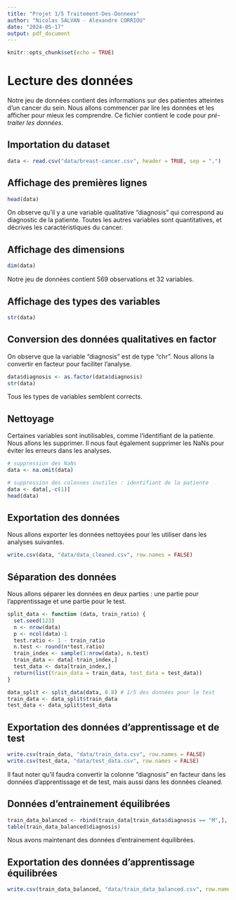---
title: "Projet 1/5 Traitement-Des-Donnees"
author: "Nicolas SALVAN - Alexandre CORRIOU"
date: "2024-05-17"
output: pdf_document
---

```{r setup, include=FALSE}
knitr::opts_chunk$set(echo = TRUE)
```

# Lecture des données

Notre jeu de données contient des informations sur des patientes atteintes d'un cancer du sein. Nous allons commencer par lire les données et les afficher pour mieux les comprendre. Ce fichier contient le code pour *pré-traiter les données*.

## Importation du dataset 

```{r}
data <- read.csv("data/breast-cancer.csv", header = TRUE, sep = ",")
```

## Affichage des premières lignes

```{r}
head(data)
```

On observe qu'il y a une variable qualitative "diagnosis" qui correspond au diagnostic de la patiente. Toutes les autres variables sont quantitatives, et décrives les caractéristiques du cancer. 

## Affichage des dimensions

```{r}
dim(data)
```
Notre jeu de données contient 569 observations et 32 variables. 

## Affichage des types des variables 

```{r}
str(data)
```

## Conversion des données qualitatives en factor

On observe que la variable "diagnosis" est de type "chr". Nous allons la convertir en facteur pour faciliter l'analyse.

```{r}
data$diagnosis <- as.factor(data$diagnosis)
str(data)
```

Tous les types de variables semblent corrects.

## Nettoyage 

Certaines variables sont inutilisables, comme l'identifiant de la patiente. Nous allons les supprimer. Il nous faut également supprimer les NaNs pour éviter les erreurs dans les analyses.

```{r}
# suppression des NaNs
data <- na.omit(data)

# suppression des colonnes inutiles : identifiant de la patiente 
data <- data[,-c(1)]
head(data)
```

## Exportation des données 

Nous allons exporter les données nettoyées pour les utiliser dans les analyses suivantes. 

```{r}
write.csv(data, "data/data_cleaned.csv", row.names = FALSE)
```

## Séparation des données 

Nous allons séparer les données en deux parties : une partie pour l'apprentissage et une partie pour le test. 

```{r}
split_data <- function (data, train_ratio) {
  set.seed(123)
  n <- nrow(data)
  p <- ncol(data)-1
  test.ratio <- 1 - train_ratio
  n.test <- round(n*test.ratio)
  train_index <- sample(1:nrow(data), n.test)
  train_data <- data[-train_index,]
  test_data <- data[train_index,]
  return(list(train_data = train_data, test_data = test_data))
}
```

```{r}
data_split <- split_data(data, 0.8) # 1/5 des données pour le test
train_data <- data_split$train_data
test_data <- data_split$test_data
```

## Exportation des données d'apprentissage et de test

```{r}
write.csv(train_data, "data/train_data.csv", row.names = FALSE)
write.csv(test_data, "data/test_data.csv", row.names = FALSE)

```
Il faut noter qu'il faudra convertir la colonne "diagnosis" en facteur dans les données d'apprentissage et de test, mais aussi dans les données cleaned. 


## Données d'entrainement équilibrées

```{r}
train_data_balanced <- rbind(train_data[train_data$diagnosis == "M",], train_data[train_data$diagnosis == "B",][1:179,])
table(train_data_balanced$diagnosis)
```

Nous avons maintenant des données d'entrainement équilibrées. 

## Exportation des données d'apprentissage équilibrées

```{r}
write.csv(train_data_balanced, "data/train_data_balanced.csv", row.names = FALSE)
```


